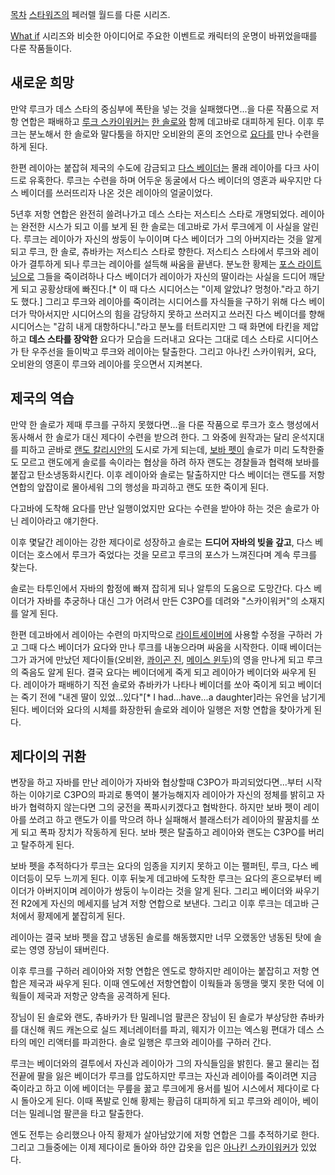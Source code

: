 [[목차]]
[[스타워즈]]의 페러렐 월드를 다룬 시리즈.  

[[What if]] 시리즈와 비슷한 아이디어로 주요한 이벤트로 캐릭터의 운명이 바뀌었을때를 다룬 작품들이다.

== 새로운 희망 ==
만약 루크가 데스 스타의 중심부에 폭탄을 넣는 것을 실패했다면...을 다룬 작품으로 저항 연합은 패배하고 [[루크 스카이워커]]는 [[한 솔로]]와 함께 데고바로 대피하게 된다.  이후 루크는 분노해서 한 솔로와 말다툼을 하지만 오비완의 혼의 조언으로 [[요다]]를 만나 수련을 하게 된다.

한편 레이아는 붙잡혀 제국의 수도에 감금되고 [[다스 베이더]]는 몰래 레이아를 다크 사이드로 유혹한다.  루크는 수련을 하며 어두운 동굴에서 다스 베이더의 영혼과 싸우지만 다스 베이더를 쓰러뜨리자 나온 것은 레이아의 얼굴이었다.

5년후 저항 연합은 완전히 쓸려나가고 데스 스타는 저스티스 스타로 개명되었다.  레이아는 완전한 시스가 되고 이를 보게 된 한 솔로는 데고바로 가서 루크에게 이 사실을 알린다.  루크는 레이아가 자신의 쌍둥이 누이이며 다스 베이더가 그의 아버지라는 것을 알게 되고 루크, 한 솔로, 츄바카는 저스티스 스타로 향한다.  저스티스 스타에서 루크와 레이아가 결투하게 되나 루크는 레이아를 설득해 싸움을 끝낸다.  분노한 황제는 [[포스 라이트닝]]으로 그들을 죽이려하나 다스 베이더가 레이아가 자신의 딸이라는 사실을 드디어 깨닫게 되고 공황상태에 빠진다.[* 이 때 다스 시디어스는 "이제 알았냐? 멍청아."라고 하기도 했다.] 그리고 루크와 레이아를 죽이려는 시디어스를 자식들을 구하기 위해 다스 베이더가 막아서지만 시디어스의 힘을 감당하지 못하고 쓰러지고 쓰러진 다스 베이더를 향해 시디어스는 "감히 내게 대항하다니."라고 분노를 터트리지만 그 때 화면에 타킨을 제압하고 '''데스 스타를 장악한''' 요다가 모습을 드러내고 요다는 그대로 데스 스타로 시디어스가 탄 우주선을 들이박고 루크와 레이아는 탈출한다. 그리고 아나킨 스카이워커, 요다, 오비완의 영혼이 루크와 레이아를 웃으면서 지켜본다.

== 제국의 역습 ==
만약 한 솔로가 제때 루크를 구하지 못했다면...을 다룬 작품으로 루크가 호스 행성에서 동사해서 한 솔로가 대신 제다이 수련을 받으려 한다.  그 와중에 원작과는 달리 운석지대를 피하고 곧바로 [[랜도 칼리시안]]의 도시로 가게 되는데, [[보바 펫]]이 솔로가 미리 도착한줄도 모르고 랜도에게 솔로를 속이라는 협상을 하려 하자 랜도는 경찰들과 협력해 보바를 붙잡고 탄소냉동화시킨다.  이후 레이아와 솔로는 탈출하지만 다스 베이더는 랜도를 저항 연합의 앞잡이로 몰아세워 그의 행성을 파괴하고 랜도 또한 죽이게 된다.

다고바에 도착해 요다를 만난 일행이었지만 요다는 수련을 받아야 하는 것은 솔로가 아닌 레이아라고 얘기한다.  

이후 몇달간 레이아는 강한 제다이로 성장하고 솔로는 '''드디어 자바의 빚을 갚고''', 다스 베이더는 호스에서 루크가 죽었다는 것을 모르고 루크의 포스가 느껴진다며 계속 루크를 찾는다.  

솔로는 타투인에서 자바의 함정에 빠져 잡히게 되나 알투의 도움으로 도망간다.  다스 베이더가 자바를 추궁하나 대신 그가 어려서 만든 C3PO를 데려와 "스카이워커"의 소재지를 알게 된다.  

한편 데고바에서 레이아는 수련의 마지막으로 [[라이트세이버]]에 사용할 수정을 구하러 가고 그때 다스 베이더가 요다와 만나 루크를 내놓으라며 싸움을 시작한다.  이때 베이더는 그가 과거에 만났던 제다이들(오비완, [[콰이곤 진]], [[메이스 윈두]])의 영을 만나게 되고 루크의 죽음도 알게 된다.  결국 요다는 베이더에게 죽게 되고 레이아가 베이더와 싸우게 된다.  레이아가 패배하기 직전 솔로와 츄바카가 나타나 베이더를 쏘아 죽이게 되고 베이더는 죽기 전에 "내겐 딸이 있었...있다"[* I had...have...a daughter]라는 유언을 남기게 된다.  베이더와 요다의 시체를 화장한뒤 솔로와 레이아 일행은 저항 연합을 찾아가게 된다.

== 제다이의 귀환 ==
변장을 하고 자바를 만난 레이아가 자바와 협상할때 C3PO가 파괴되었다면...부터 시작하는 이야기로 C3PO의 파괴로 통역이 불가능해지자 레이아가 자신의 정체를 밝히고 자바가 협력하지 않는다면 그의 궁전을 폭파시키겠다고 협박한다.  하지만 보바 펫이 레이아를 쏘려고 하고 랜도가 이를 막으려 하나 실패해서 블래스터가 레이아의 팔꿈치를 쏘게 되고 폭파 장치가 작동하게 된다.  보바 펫은 탈출하고 레이아와 랜도는 C3PO를 버리고 탈주하게 된다.  

보바 펫을 추적하다가 루크는 요다의 임종을 지키지 못하고 이는 팰퍼틴, 루크, 다스 베이더등이 모두 느끼게 된다.  이후 뒤늦게 데고바에 도착한 루크는 요다의 혼으로부터 베이더가 아버지이며 레이아가 쌍둥이 누이라는 것을 알게 된다.  그리고 베이더와 싸우기 전 R2에게 자신의 메세지를 남겨 저항 연합으로 보낸다.  그리고 이후 루크는 데고바 근처에서 황제에게 붙잡히게 된다.

레이아는 결국 보바 펫을 잡고 냉동된 솔로를 해동했지만 너무 오랬동안 냉동된 탓에 솔로는 영영 장님이 돼버린다.  

이후 루크를 구하러 레이아와 저항 연합은 엔도로 향하지만 레이아는 붙잡히고 저항 연합은 제국과 싸우게 된다.  이때 엔도에선 저항연합이 이웍들과 동맹을 맺지 못한 덕에 이웍들이 제국과 저항군 양측을 공격하게 된다.  

장님이 된 솔로와 랜도, 츄바카가 탄 밀레니엄 팔콘은 장님이 된 솔로가 부상당한 츄바카를 대신해 쿼드 캐논으로 실드 제너레이터를 파괴, 웨지가 이끄는 엑스윙 편대가 데스 스타의 메인 리액터를 파괴한다.  솔로 일행은 루크와 레이아를 구하러 간다.  

루크는 베이더와의 결투에서 자신과 레이아가 그의 자식들임을 밝힌다.  물고 물리는 접전끝에 팔을 잃은 베이더가 루크를 압도하지만 루크는 자신과 레이아를 죽이려면 지금 죽이라고 하고 이에 베이더는 무릎을 꿇고 루크에게 용서를 빌어 시스에서 제다이로 다시 돌아오게 된다.  이때 폭발로 인해 황제는 황급히 대피하게 되고 루크와 레이아, 베이더는 밀레니엄 팔콘을 타고 탈출한다.

엔도 전투는 승리했으나 아직 황제가 살아남았기에 저항 연합은 그를 추적하기로 한다.  그리고 그들중에는 이제 제다이로 돌아와 하얀 갑옷을 입은 [[아나킨 스카이워커]]가 있었다.
